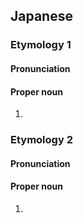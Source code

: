 ==Japanese==

===Etymology 1===
{{ja-kanjitab|たか|ひろ}}

====Pronunciation====
{{ja-pron|たかひろ}}

====Proper noun====
{{ja-pos|proper|たかひろ}}

# {{given name|male|lang=ja|sort=たかひろ}}

===Etymology 2===
{{ja-kanjitab|りゅう|だい}}

====Pronunciation====
{{ja-pron|りゅうだい}}

====Proper noun====
{{ja-pos|proper|りゅうだい}}

# {{given name|male|lang=ja|sort=りゅうだい}}